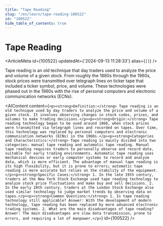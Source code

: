 ```yaml
---
title: "Tape Reading"
slug: "/en/learn/tape-reading-100522"
id: "100522"
hide_table_of_contents: true
---
```



# Tape Reading

<ArticleMeta id={100522} updatedAt={'2024-09-13 11:28:33'} alias={`[]`} />
<div className='border-solid border-b border-t-0 my-4 border-[var(--ifm-color-gray-300)]' />

Tape reading is an old technique that day traders used to analyze the price and volume of a given stock. From roughly the 1860s through the 1960s, stock prices were transmitted over telegraph lines on ticker tape that included a ticker symbol, price, and volume. These technologies were phased out in the 1960s with the rise of personal computers and electronic communication networks (ECNs).

<AIContent content={`<p><strong>Definition:</strong> Tape reading is an old technique used by day traders to analyze the price and volume of a given stock. It involves observing changes in stock codes, prices, and volumes to make trading decisions.</p><p><strong>Origin:</strong> Tape reading technology began to be used around 1860, when stock prices were transmitted via telegraph lines and recorded on tapes. Over time, this technology was replaced by personal computers and electronic communication networks (ECNs) in the 1960s.</p><p><strong>Categories and Characteristics:</strong> Tape reading is mainly divided into two categories: manual tape reading and automatic tape reading. Manual tape reading requires traders to personally observe and record data, suitable for early trading environments. Automatic tape reading uses mechanical devices or early computer systems to record and analyze data, which is more efficient. The advantage of manual tape reading is its high flexibility, but it is prone to errors; automatic tape reading is more accurate but relies on the stability of the equipment.</p><p><strong>Specific Cases:</strong> 1. In the late 19th century, traders at the New York Stock Exchange used tape reading technology to analyze stock price fluctuations and make buy and sell decisions. 2. In the early 20th century, traders at the London Stock Exchange also used similar technology to judge market trends by observing data on tapes.</p><p><strong>Common Questions:</strong> 1. Is tape reading technology still applicable? Answer: With the development of modern technology, tape reading has been replaced by more advanced electronic trading systems. 2. What are the main disadvantages of tape reading? Answer: The main disadvantages are slow data transmission, prone to errors, and requiring a lot of manpower.</p>`} id={100522} />
